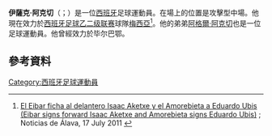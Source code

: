 {{noteTA
|G1=Football
|G2=laliga
}}

'''伊薩克·阿克切'''（{{lang-es|Isaac Aketxe}}；{{bd|1989年|6月30日}}）是一位[[西班牙|西班牙]]足球運動員。在場上的位置是攻擊型中場。他現在效力於[[西班牙足球乙二级联赛|西班牙足球乙二级联赛]]球隊[[梅西亞天主教大學足球會|梅西亞]]<ref>[http://www.noticiasdealava.com/2011/07/17/alaves/el-eibar-ficha-al-delantero-isaac-aketxe-y-el-amorebieta-a-eduardo-ubis El Eibar ficha al delantero Isaac Aketxe y el Amorebieta a Eduardo Ubis (Eibar signs forward Isaac Aketxe and Amorebieta signs Eduardo Ubis)] {{webarchive|url=https://archive.is/20120906192236/http://www.noticiasdealava.com/2011/07/17/alaves/el-eibar-ficha-al-delantero-isaac-aketxe-y-el-amorebieta-a-eduardo-ubis |date=2012-09-06 }}; Noticias de Álava, 17 July 2011 {{es icon}}</ref>。他的弟弟[[阿格爾·阿克切|阿格爾·阿克切]]也是一位足球運動員。他曾經效力於毕尔巴鄂。

==參考資料==
{{Reflist}}

{{DEFAULTSORT: Aketxe, Isaac}}
[[Category:西班牙足球運動員|Category:西班牙足球運動員]]